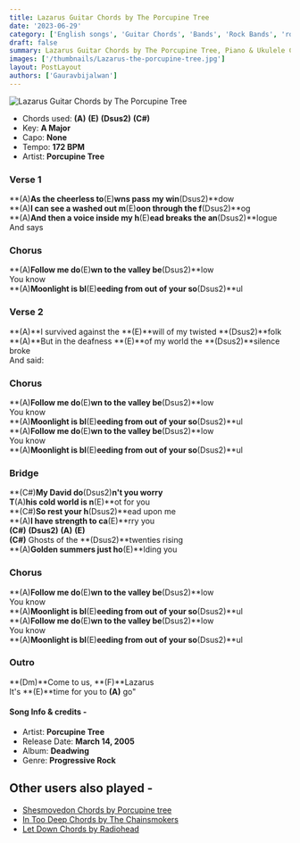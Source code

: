 ```yaml
---
title: Lazarus Guitar Chords by The Porcupine Tree
date: '2023-06-29'
category: ['English songs', 'Guitar Chords', 'Bands', 'Rock Bands', 'rock']
draft: false
summary: Lazarus Guitar Chords by The Porcupine Tree, Piano & Ukulele Chords, Chords used - (A) (E) (Dsus2) (C#), Capo - None, Key - A Major
images: ['/thumbnails/Lazarus-the-porcupine-tree.jpg']
layout: PostLayout
authors: ['Gauravbijalwan']
---
```


![Lazarus Guitar Chords by The Porcupine Tree](/thumbnails/Lazarus-the-porcupine-tree.jpg)

- Chords used: **(A)** **(E)** **(Dsus2)** **(C#)**
- Key: **A Major**
- Capo: **None**
- Tempo: **172 BPM**
- Artist: **Porcupine Tree**

### Verse 1

**(A)**As the cheerless to**(E)**wns pass my win**(Dsus2)**dow\
**(A)**I can see a washed out m**(E)**oon through the f**(Dsus2)**og\
**(A)**And then a voice inside my h**(E)**ead breaks the an**(Dsus2)**logue\
And says

### Chorus

**(A)**Follow me do**(E)**wn to the valley be**(Dsus2)**low\
You know\
**(A)**Moonlight is bl**(E)**eeding from out of your so**(Dsus2)**ul

### Verse 2

**(A)**I survived against the **(E)**will of my twisted **(Dsus2)**folk\
**(A)**But in the deafness **(E)**of my world the **(Dsus2)**silence broke\
And said:

### Chorus

**(A)**Follow me do**(E)**wn to the valley be**(Dsus2)**low\
You know\
**(A)**Moonlight is bl**(E)**eeding from out of your so**(Dsus2)**ul\
**(A)**Follow me do**(E)**wn to the valley be**(Dsus2)**low\
You know\
**(A)**Moonlight is bl**(E)**eeding from out of your so**(Dsus2)**ul

### Bridge

**(C#)**My David do**(Dsus2)**n't you worry\
T**(A)**his cold world is n**(E)**ot for you\
**(C#)**So rest your h**(Dsus2)**ead upon me\
**(A)**I have strength to ca**(E)**rry you\
**(C#)** **(Dsus2)** **(A)** **(E)**\
**(C#)** Ghosts of the **(Dsus2)**twenties rising\
**(A)**Golden summers just ho**(E)**lding you

### Chorus

**(A)**Follow me do**(E)**wn to the valley be**(Dsus2)**low\
You know\
**(A)**Moonlight is bl**(E)**eeding from out of your so**(Dsus2)**ul\
**(A)**Follow me do**(E)**wn to the valley be**(Dsus2)**low\
You know\
**(A)**Moonlight is bl**(E)**eeding from out of your so**(Dsus2)**ul

### Outro

**(Dm)**Come to us, **(F)**Lazarus\
It's **(E)**time for you to **(A)** go"

#### Song Info & credits -

- Artist: **Porcupine Tree**
- Release Date: **March 14, 2005**
- Album: **Deadwing**
- Genre: **Progressive Rock**

## Other users also played -

- [Shesmovedon Chords by Porcupine tree](https://www.chordsco.com/chords/shesmovedon-chords-by-porcupine-tree)
- [In Too Deep Chords by The Chainsmokers](https://www.chordsco.com/chords/in-too-deep-chords-by-the-chainsmokers)
- [Let Down Chords by Radiohead](https://www.chordsco.com/chords/let-down-chords-by-radiohead)
